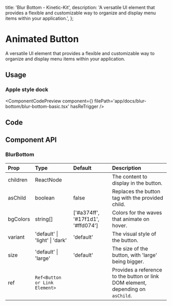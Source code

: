   title: 'Blur Bottom - Kinetic-Kit',
  description:
    'A versatile UI element that provides a flexible and customizable way to organize and display menu items within your application.',
};


# Animated Button

A versatile UI element that provides a flexible and customizable way to organize and display menu items within your application.

## Usage

### Apple style dock

<ComponentCodePreview
  component={<BlurBottomBasic />}
  filePath='app/docs/blur-bottom/blur-bottom-basic.tsx'
  hasReTrigger
/>

## Code

<CodeBlock filePath='components/core/blur-bottom.tsx' />

## Component API

### BlurBottom

| Prop     | Type                           | Default                           | Description                                                                     |
| :------- | :----------------------------- | :-------------------------------- | :------------------------------------------------------------------------------ |
| children | ReactNode                      |                                   | The content to display in the button.                                           |
| asChild  | boolean                        | false                             | Replaces the button tag with the provided child.                                |
| bgColors | string[]                       | ['#a374ff', '#17f1d1', '#ffd074'] | Colors for the waves that animate on hover.                                     |
| variant  | 'default' \| 'light' \| 'dark' | 'default'                         | The visual style of the button.                                                 |
| size     | 'default' \| 'large'           | 'default'                         | The size of the button, with 'large' being bigger.                              |
| ref      | `Ref<Button or Link Element>`  |                                   | Provides a reference to the button or link DOM element, depending on `asChild`. |
